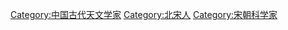 [[Category:中国古代天文学家|Category:中国古代天文学家]]
[[Category:北宋人|Category:北宋人]]
[[Category:宋朝科学家|Category:宋朝科学家]]